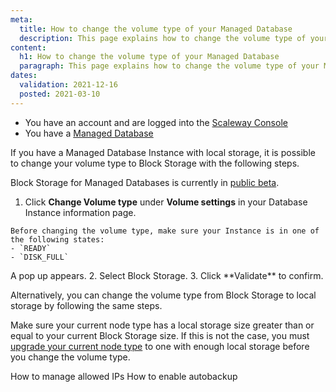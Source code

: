 ```yaml
---
meta:
  title: How to change the volume type of your Managed Database
  description: This page explains how to change the volume type of your Managed Database
content:
  h1: How to change the volume type of your Managed Database
  paragraph: This page explains how to change the volume type of your Managed Database
dates:
  validation: 2021-12-16
  posted: 2021-03-10
---
```


<Message type="requirement">

- You have an account and are logged into the [Scaleway Console](https://console.scaleway.com)
- You have a [Managed Database](/storage/database/concepts/#managed-database)

</Message>

If you have a Managed Database Instance with local storage, it is possible to change your volume type to Block Storage with the following steps. 

<Message type="note">

Block Storage for Managed Databases is currently in [public beta](https://www.scaleway.com/en/betas/).  

</Message>

1. Click **Change Volume type** under **Volume settings** in your Database Instance information page.
  <Message type="important">

    Before changing the volume type, make sure your Instance is in one of the following states:
    - `READY`
    - `DISK_FULL`

  </Message>
  A pop up appears.
  <Lightbox src="scaleway-change-volume-type.png" alt="" />
2. Select Block Storage.
3. Click **Validate** to confirm.

Alternatively, you can change the volume type from Block Storage to local storage by following the same steps. 

<Message type="important">

  Make sure your current node type has a local storage size greater than or equal to your current Block Storage size. If this is not the case, you must [upgrade your current node type](/storage/database/how-to/upgrade-a-database/) to one with enough local storage before you change the volume type. 

</Message>

<Navigation title="See Also">
  <PreviousButton to="/storage/database/how-to/manage-allowed-ip-addresses/">How to manage allowed IPs</PreviousButton>
  <NextButton to="/storage/database/how-to/enable-autobackup/">How to enable autobackup</NextButton>
</Navigation>
